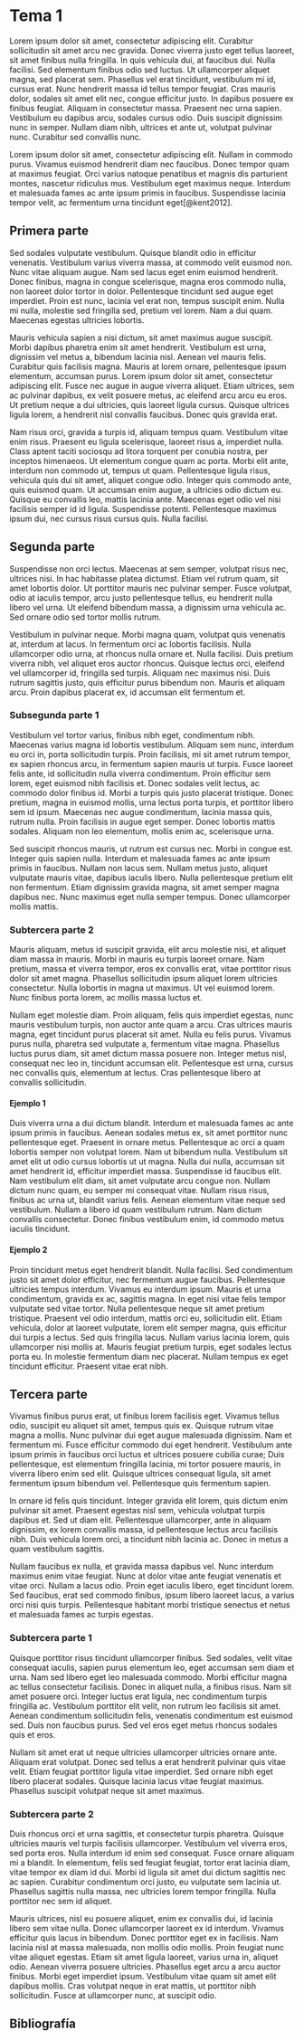 # Tema 1

Lorem ipsum dolor sit amet, consectetur adipiscing elit. Curabitur sollicitudin sit amet arcu nec gravida. Donec viverra justo eget tellus laoreet, sit amet finibus nulla fringilla. In quis vehicula dui, at faucibus dui. Nulla facilisi. Sed elementum finibus odio sed luctus. Ut ullamcorper aliquet magna, sed placerat sem. Phasellus vel erat tincidunt, vestibulum mi id, cursus erat. Nunc hendrerit massa id tellus tempor feugiat. Cras mauris dolor, sodales sit amet elit nec, congue efficitur justo. In dapibus posuere ex finibus feugiat. Aliquam in consectetur massa. Praesent nec urna sapien. Vestibulum eu dapibus arcu, sodales cursus odio. Duis suscipit dignissim nunc in semper. Nullam diam nibh, ultrices et ante ut, volutpat pulvinar nunc. Curabitur sed convallis nunc.

Lorem ipsum dolor sit amet, consectetur adipiscing elit. Nullam in commodo purus. Vivamus euismod hendrerit diam nec faucibus. Donec tempor quam at maximus feugiat. Orci varius natoque penatibus et magnis dis parturient montes, nascetur ridiculus mus. Vestibulum eget maximus neque. Interdum et malesuada fames ac ante ipsum primis in faucibus. Suspendisse lacinia tempor velit, ac fermentum urna tincidunt eget[@kent2012].

## Primera parte

Sed sodales vulputate vestibulum. Quisque blandit odio in efficitur venenatis. Vestibulum varius viverra massa, at commodo velit euismod non. Nunc vitae aliquam augue. Nam sed lacus eget enim euismod hendrerit. Donec finibus, magna in congue scelerisque, magna eros commodo nulla, non laoreet dolor tortor in dolor. Pellentesque tincidunt sed augue eget imperdiet. Proin est nunc, lacinia vel erat non, tempus suscipit enim. Nulla mi nulla, molestie sed fringilla sed, pretium vel lorem. Nam a dui quam. Maecenas egestas ultricies lobortis.

Mauris vehicula sapien a nisi dictum, sit amet maximus augue suscipit. Morbi dapibus pharetra enim sit amet hendrerit. Vestibulum est urna, dignissim vel metus a, bibendum lacinia nisl. Aenean vel mauris felis. Curabitur quis facilisis magna. Mauris at lorem ornare, pellentesque ipsum elementum, accumsan purus. Lorem ipsum dolor sit amet, consectetur adipiscing elit. Fusce nec augue in augue viverra aliquet. Etiam ultrices, sem ac pulvinar dapibus, ex velit posuere metus, ac eleifend arcu arcu eu eros. Ut pretium neque a dui ultricies, quis laoreet ligula cursus. Quisque ultrices ligula lorem, a hendrerit nisl convallis faucibus. Donec quis gravida erat.

Nam risus orci, gravida a turpis id, aliquam tempus quam. Vestibulum vitae enim risus. Praesent eu ligula scelerisque, laoreet risus a, imperdiet nulla. Class aptent taciti sociosqu ad litora torquent per conubia nostra, per inceptos himenaeos. Ut elementum congue quam ac porta. Morbi elit ante, interdum non commodo ut, tempus ut quam. Pellentesque ligula risus, vehicula quis dui sit amet, aliquet congue odio. Integer quis commodo ante, quis euismod quam. Ut accumsan enim augue, a ultricies odio dictum eu. Quisque eu convallis leo, mattis lacinia ante. Maecenas eget odio vel nisi facilisis semper id id ligula. Suspendisse potenti. Pellentesque maximus ipsum dui, nec cursus risus cursus quis. Nulla facilisi.

## Segunda parte

Suspendisse non orci lectus. Maecenas at sem semper, volutpat risus nec, ultrices nisi. In hac habitasse platea dictumst. Etiam vel rutrum quam, sit amet lobortis dolor. Ut porttitor mauris nec pulvinar semper. Fusce volutpat, odio at iaculis tempor, arcu justo pellentesque tellus, eu hendrerit nulla libero vel urna. Ut eleifend bibendum massa, a dignissim urna vehicula ac. Sed ornare odio sed tortor mollis rutrum.

Vestibulum in pulvinar neque. Morbi magna quam, volutpat quis venenatis at, interdum at lacus. In fermentum orci ac lobortis facilisis. Nulla ullamcorper odio urna, at rhoncus nulla ornare et. Nulla facilisi. Duis pretium viverra nibh, vel aliquet eros auctor rhoncus. Quisque lectus orci, eleifend vel ullamcorper id, fringilla sed turpis. Aliquam nec maximus nisi. Duis rutrum sagittis justo, quis efficitur purus bibendum non. Mauris et aliquam arcu. Proin dapibus placerat ex, id accumsan elit fermentum et.

### Subsegunda parte 1

Vestibulum vel tortor varius, finibus nibh eget, condimentum nibh. Maecenas varius magna id lobortis vestibulum. Aliquam sem nunc, interdum eu orci in, porta sollicitudin turpis. Proin facilisis, mi sit amet rutrum tempor, ex sapien rhoncus arcu, in fermentum sapien mauris ut turpis. Fusce laoreet felis ante, id sollicitudin nulla viverra condimentum. Proin efficitur sem lorem, eget euismod nibh facilisis et. Donec sodales velit lectus, ac commodo dolor finibus id. Morbi a turpis quis justo placerat tristique. Donec pretium, magna in euismod mollis, urna lectus porta turpis, et porttitor libero sem id ipsum. Maecenas nec augue condimentum, lacinia massa quis, rutrum nulla. Proin facilisis in augue eget semper. Donec lobortis mattis sodales. Aliquam non leo elementum, mollis enim ac, scelerisque urna.

Sed suscipit rhoncus mauris, ut rutrum est cursus nec. Morbi in congue est. Integer quis sapien nulla. Interdum et malesuada fames ac ante ipsum primis in faucibus. Nullam non lacus sem. Nullam metus justo, aliquet vulputate mauris vitae, dapibus iaculis libero. Nulla pellentesque pretium elit non fermentum. Etiam dignissim gravida magna, sit amet semper magna dapibus nec. Nunc maximus eget nulla semper tempus. Donec ullamcorper mollis mattis.

### Subtercera parte 2

Mauris aliquam, metus id suscipit gravida, elit arcu molestie nisi, et aliquet diam massa in mauris. Morbi in mauris eu turpis laoreet ornare. Nam pretium, massa et viverra tempor, eros ex convallis erat, vitae porttitor risus dolor sit amet magna. Phasellus sollicitudin ipsum aliquet lorem ultricies consectetur. Nulla lobortis in magna ut maximus. Ut vel euismod lorem. Nunc finibus porta lorem, ac mollis massa luctus et.

Nullam eget molestie diam. Proin aliquam, felis quis imperdiet egestas, nunc mauris vestibulum turpis, non auctor ante quam a arcu. Cras ultrices mauris magna, eget tincidunt purus placerat sit amet. Nulla eu felis purus. Vivamus purus nulla, pharetra sed vulputate a, fermentum vitae magna. Phasellus luctus purus diam, sit amet dictum massa posuere non. Integer metus nisl, consequat nec leo in, tincidunt accumsan elit. Pellentesque est urna, cursus nec convallis quis, elementum at lectus. Cras pellentesque libero at convallis sollicitudin.

#### Ejemplo 1

Duis viverra urna a dui dictum blandit. Interdum et malesuada fames ac ante ipsum primis in faucibus. Aenean sodales metus ex, sit amet porttitor nunc pellentesque eget. Praesent in ornare metus. Pellentesque ac orci a quam lobortis semper non volutpat lorem. Nam ut bibendum nulla. Vestibulum sit amet elit ut odio cursus lobortis ut ut magna. Nulla dui nulla, accumsan sit amet hendrerit id, efficitur imperdiet massa. Suspendisse id faucibus elit. Nam vestibulum elit diam, sit amet vulputate arcu congue non. Nullam dictum nunc quam, eu semper mi consequat vitae. Nullam risus risus, finibus ac urna ut, blandit varius felis. Aenean elementum vitae neque sed vestibulum. Nullam a libero id quam vestibulum rutrum. Nam dictum convallis consectetur. Donec finibus vestibulum enim, id commodo metus iaculis tincidunt.

#### Ejemplo 2

Proin tincidunt metus eget hendrerit blandit. Nulla facilisi. Sed condimentum justo sit amet dolor efficitur, nec fermentum augue faucibus. Pellentesque ultricies tempus interdum. Vivamus eu interdum ipsum. Mauris et urna condimentum, gravida ex ac, sagittis magna. In eget nisi vitae felis tempor vulputate sed vitae tortor. Nulla pellentesque neque sit amet pretium tristique. Praesent vel odio interdum, mattis orci eu, sollicitudin elit. Etiam vehicula, dolor at laoreet vulputate, lorem elit semper magna, quis efficitur dui turpis a lectus. Sed quis fringilla lacus. Nullam varius lacinia lorem, quis ullamcorper nisi mollis at. Mauris feugiat pretium turpis, eget sodales lectus porta eu. In molestie fermentum diam nec placerat. Nullam tempus ex eget tincidunt efficitur. Praesent vitae erat nibh.

## Tercera parte

Vivamus finibus purus erat, ut finibus lorem facilisis eget. Vivamus tellus odio, suscipit eu aliquet sit amet, tempus quis ex. Quisque rutrum vitae magna a mollis. Nunc pulvinar dui eget augue malesuada dignissim. Nam et fermentum mi. Fusce efficitur commodo dui eget hendrerit. Vestibulum ante ipsum primis in faucibus orci luctus et ultrices posuere cubilia curae; Duis pellentesque, est elementum fringilla lacinia, mi tortor posuere mauris, in viverra libero enim sed elit. Quisque ultrices consequat ligula, sit amet fermentum ipsum bibendum vel. Pellentesque quis fermentum sapien.

In ornare id felis quis tincidunt. Integer gravida elit lorem, quis dictum enim pulvinar sit amet. Praesent egestas nisl sem, vehicula volutpat turpis dapibus et. Sed ut diam elit. Pellentesque ullamcorper, ante in aliquam dignissim, ex lorem convallis massa, id pellentesque lectus arcu facilisis nibh. Duis vehicula lorem orci, a tincidunt nibh lacinia ac. Donec in metus a quam vestibulum sagittis.

Nullam faucibus ex nulla, et gravida massa dapibus vel. Nunc interdum maximus enim vitae feugiat. Nunc at dolor vitae ante feugiat venenatis et vitae orci. Nullam a lacus odio. Proin eget iaculis libero, eget tincidunt lorem. Sed faucibus, erat sed commodo finibus, ipsum libero laoreet lacus, a varius orci nisi quis turpis. Pellentesque habitant morbi tristique senectus et netus et malesuada fames ac turpis egestas.

### Subtercera parte 1

Quisque porttitor risus tincidunt ullamcorper finibus. Sed sodales, velit vitae consequat iaculis, sapien purus elementum leo, eget accumsan sem diam et urna. Nam sed libero eget leo malesuada commodo. Morbi efficitur magna ac tellus consectetur facilisis. Donec in aliquet nulla, a finibus risus. Nam sit amet posuere orci. Integer luctus erat ligula, nec condimentum turpis fringilla ac. Vestibulum porttitor elit velit, non rutrum leo facilisis sit amet. Aenean condimentum sollicitudin felis, venenatis condimentum est euismod sed. Duis non faucibus purus. Sed vel eros eget metus rhoncus sodales quis et eros.

Nullam sit amet erat ut neque ultricies ullamcorper ultricies ornare ante. Aliquam erat volutpat. Donec sed tellus a erat hendrerit pulvinar quis vitae velit. Etiam feugiat porttitor ligula vitae imperdiet. Sed ornare nibh eget libero placerat sodales. Quisque lacinia lacus vitae feugiat maximus. Phasellus suscipit volutpat neque sit amet maximus.

### Subtercera parte 2

Duis rhoncus orci et urna sagittis, et consectetur turpis pharetra. Quisque ultricies mauris vel turpis facilisis ullamcorper. Vestibulum vel viverra eros, sed porta eros. Nulla interdum id enim sed consequat. Fusce ornare aliquam mi a blandit. In elementum, felis sed feugiat feugiat, tortor erat lacinia diam, vitae tempor ex diam id dui. Morbi id ligula sit amet dui dictum sagittis nec ac sapien. Curabitur condimentum orci justo, eu vulputate sem lacinia ut. Phasellus sagittis nulla massa, nec ultricies lorem tempor fringilla. Nulla porttitor nec sem id aliquet.

Mauris ultrices, nisl eu posuere aliquet, enim ex convallis dui, id lacinia libero sem vitae nulla. Donec ullamcorper laoreet ex id interdum. Vivamus efficitur quis lacus in bibendum. Donec porttitor eget ex in facilisis. Nam lacinia nisl at massa malesuada, non mollis odio mollis. Proin feugiat nunc vitae aliquet egestas. Etiam sit amet ligula laoreet, varius urna in, aliquet odio. Aenean viverra posuere ultricies. Phasellus eget arcu a arcu auctor finibus. Morbi eget imperdiet ipsum. Vestibulum vitae quam sit amet elit dapibus mollis. Cras volutpat neque in erat mattis, ut porttitor nibh sollicitudin. Fusce at ullamcorper nunc, at suscipit odio.

## Bibliografía {.unnumbered}

::: {#refs}
:::